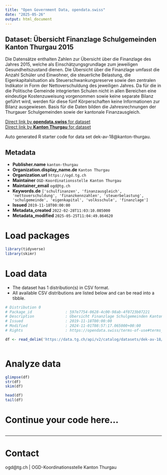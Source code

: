 ```yaml
---
title: "Open Government Data, opendata.swiss"
date: "2025-05-26"
output: html_document
---
```


## Dataset: Übersicht Finanzlage Schulgemeinden Kanton Thurgau 2015

Die Datensätze enthalten Zahlen zur Übersicht über die Finanzlage des Jahres 2015, welche als Einschätzungsgrundlage zum jeweiligen Gesundheitszustand dienen. Die Übersicht über die Finanzlage umfasst die Anzahl Schüler und Einwohner, die steuerliche Belastung, die Eigenkapitalsituation als Steuerschwankungsreserve sowie den zentralen Indikator in Form der Nettoverschuldung des jeweiligen Jahres. Da für die in die Politische Gemeinde integrierten Schulen nicht in allen Bereichen eine eindeutige Kostenzuweisung vorgenommen sowie keine separate Bilanz geführt wird, werden für diese fünf Körperschaften keine Informationen zur Bilanz ausgewiesen. Basis für die Daten bilden die Jahresrechnungen der Thurgauer Schulgemeinden sowie der kantonale Finanzausgleich.

[Direct link by **opendata.swiss** for dataset](https://opendata.swiss/de/dataset/ubersicht-finanzlage-schulgemeinden-kanton-thurgau-2015)<br>
[Direct link by **Kanton Thurgau** for dataset](https://data.tg.ch/explore/dataset/dek-av-18/)

Auto generated R starter code for data set dek-av-18@kanton-thurgau.

## Metadata

- **Publisher.name** `kanton-thurgau`
- **Organization.display_name.de** `Kanton Thurgau`
- **Organization.url** `https://ogd.tg.ch`
- **Maintainer** `OGD-Koordinationsstelle Kanton Thurgau`
- **Maintainer_email** `ogd@tg.ch`
- **Keywords.de** `['schulfinanzen', 'finanzausgleich', 'nettoverschuldung', 'finanzkennzahlen', 'steuerbelastung', 'schulgemeinde', 'eigenkapital', 'volksschule', 'finanzlage']`
- **Issued** `2019-11-18T00:00:00`
- **Metadata_created** `2022-02-28T11:03:10.085000`
- **Metadata_modified** `2025-05-25T11:04:49.864620`


# Load packages

```r

library(tidyverse)
library(skimr)

```

# Load data

-   The dataset has 1 distribution(s) in CSV format.
-   All available CSV distributions are listed below and can be read into a tibble.

```r

# Distribution 0
# Package_id               : 597e7754-0628-4c00-98ab-4f0723b07221
# Description              : Übersicht Finanzlage Schulgemeinden Kanton Thurgau 2015 (csv)
# Issued                   : 2019-11-18T00:00:00
# Modified                 : 2024-11-01T08:57:17.065000+00:00
# Rights                   : https://opendata.swiss/terms-of-use#terms_by

df <- read_delim('https://data.tg.ch/api/v2/catalog/datasets/dek-av-18/exports/csv?use_labels=true')



```

# Analyze data

```r

glimpse(df)
str(df)
skim(df)

head(df)
tail(df)

```

# Continue your code here...

```r

```

------------------------------------------------------------------------

# Contact

ogd@tg.ch | OGD-Koordinationsstelle Kanton Thurgau
